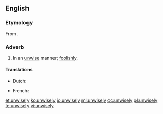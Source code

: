 ==English==

===Etymology===
From {{etyl|ang}} {{term|unwīslice|lang=ang}}.

===Adverb===
{{en-adv}}

# In an [[unwise]] manner; [[foolishly]].

====Translations====
{{trans-top|in an unwise manner}}
* Dutch: {{t-|nl|onverstandig}}
{{trans-mid}}
* French: {{t+|fr|imprudemment}}
{{trans-bottom}}

[[et:unwisely]]
[[ko:unwisely]]
[[io:unwisely]]
[[ml:unwisely]]
[[oc:unwisely]]
[[pl:unwisely]]
[[te:unwisely]]
[[vi:unwisely]]
